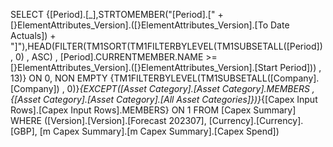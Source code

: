 SELECT {[Period].[_],STRTOMEMBER("[Period].[" + [}ElementAttributes_Version].([}ElementAttributes_Version].[To Date Actuals]) + "]"),HEAD(FILTER(TM1SORT(TM1FILTERBYLEVEL(TM1SUBSETALL([Period]) , 0) , ASC) , [Period].CURRENTMEMBER.NAME >= [}ElementAttributes_Version].([}ElementAttributes_Version].[Start Period])) , 13)} ON 0, NON EMPTY {TM1FILTERBYLEVEL(TM1SUBSETALL([Company].[Company]) , 0)}*{EXCEPT([Asset Category].[Asset Category].MEMBERS , {[Asset Category].[Asset Category].[All Asset Categories]})}*{[Capex Input Rows].[Capex Input Rows].MEMBERS} ON 1 FROM [Capex Summary] WHERE ([Version].[Version].[Forecast 202307], [Currency].[Currency].[GBP], [m Capex Summary].[m Capex Summary].[Capex Spend])